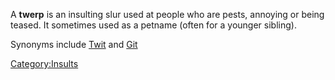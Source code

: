 A '''twerp''' is an insulting slur used at people who are pests, annoying or being teased. It sometimes used as a petname (often for a younger sibling).

Synonyms include [[Twit]] and [[Git]]

[[Category:Insults]]
{{stub}}